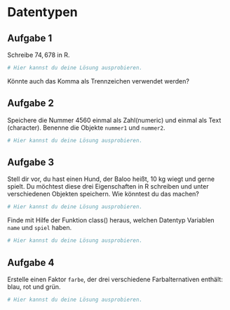 
# Datentypen


## Aufgabe 1

Schreibe $74,678$ in R.

```r
# Hier kannst du deine Lösung ausprobieren.


```



Könnte auch das Komma als Trennzeichen verwendet werden?



## Aufgabe 2

Speichere die Nummer $4560$ einmal als Zahl(numeric) und einmal als Text (character). Benenne die Objekte `nummer1` und `nummer2`.

```r
# Hier kannst du deine Lösung ausprobieren.


```



## Aufgabe 3

Stell dir vor, du hast einen Hund, der Baloo heißt, 10 kg wiegt und gerne spielt. Du möchtest diese drei Eigenschaften in R schreiben und unter verschiedenen Objekten speichern. Wie könntest du das machen? 

```r
# Hier kannst du deine Lösung ausprobieren.


```



Finde mit Hilfe der Funktion class() heraus, welchen Datentyp Variablen `name` und `spiel` haben. 

```r
# Hier kannst du deine Lösung ausprobieren.


```



## Aufgabe 4

Erstelle einen Faktor `farbe`, der drei verschiedene Farbalternativen enthält: blau, rot und grün. 

```r
# Hier kannst du deine Lösung ausprobieren.


```


